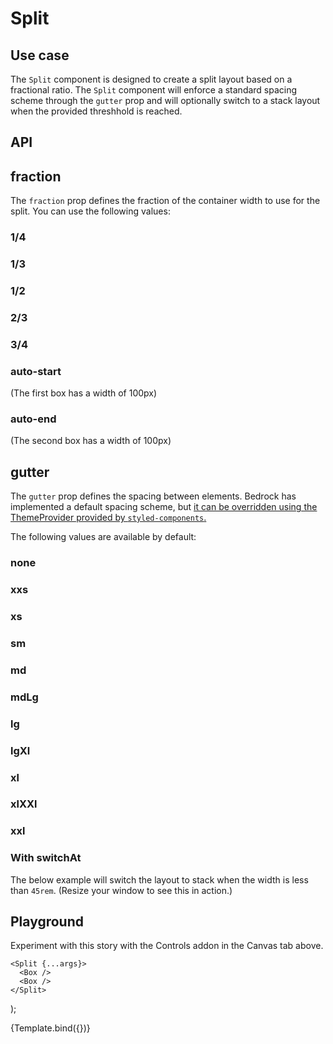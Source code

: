 

<Meta title="Components/Split" />

# Split

## Use case

The `Split` component is designed to create a split layout based on a fractional ratio. The `Split` component will enforce a standard spacing scheme through the `gutter` prop and will optionally switch to a stack layout when the provided threshhold is reached.

## API

<Story name="API" argTypes={argTypes} />

<ArgsTable story="API" />

## fraction

The `fraction` prop defines the fraction of the container width to use for the split. You can use the following values:

<Preview withToolbar withSource="open">
  <Story name="fraction">
    <h3>1/4</h3>
    <Split gutter="lg" fraction="1/4">
      <Box />
      <Box />
    </Split>
    <h3>1/3</h3>
    <Split gutter="lg" fraction="1/3">
      <Box />
      <Box />
    </Split>
    <h3>1/2</h3>
    <Split gutter="lg" fraction="1/2">
      <Box />
      <Box />
    </Split>
    <h3>2/3</h3>
    <Split gutter="lg" fraction="2/3">
      <Box />
      <Box />
    </Split>
    <h3>3/4</h3>
    <Split gutter="lg" fraction="3/4">
      <Box />
      <Box />
    </Split>
    <h3>auto-start</h3>
    <p>(The first box has a width of 100px)</p>
    <Split gutter="lg" fraction="auto-start">
      <Box />
      <Box />
    </Split>
    <h3>auto-end</h3>
    <p>(The second box has a width of 100px)</p>
    <Split gutter="lg" fraction="auto-end">
      <Box />
      <Box />
    </Split>
  </Story>
</Preview>

## gutter

The `gutter` prop defines the spacing between elements. Bedrock has implemented a default spacing scheme, but [it can be overridden using the ThemeProvider provided by `styled-components`.](/docs/spacing--page#integrating-with-your-design-system)

The following values are available by default:

<Preview withToolbar withSource="open">
  <Story name="gutter">
    <h3>none</h3>
    <Split gutter="none" fraction="1/2">
      <Box />
      <Box />
    </Split>
    <h3>xxs</h3>
    <Split gutter="xxs" fraction="1/2">
      <Box />
      <Box />
    </Split>
    <h3>xs</h3>
    <Split gutter="xs" fraction="1/2">
      <Box />
      <Box />
    </Split>
    <h3>sm</h3>
    <Split gutter="sm" fraction="1/2">
      <Box />
      <Box />
    </Split>
    <h3>md</h3>
    <Split gutter="md" fraction="1/2">
      <Box />
      <Box />
    </Split>
    <h3>mdLg</h3>
    <Split gutter="mdLg" fraction="1/2">
      <Box />
      <Box />
    </Split>
    <h3>lg</h3>
    <Split gutter="lg" fraction="1/2">
      <Box />
      <Box />
    </Split>
    <h3>lgXl</h3>
    <Split gutter="lgXl" fraction="1/2">
      <Box />
      <Box />
    </Split>
    <h3>xl</h3>
    <Split gutter="xl" fraction="1/2">
      <Box />
      <Box />
    </Split>
    <h3>xlXXl</h3>
    <Split gutter="xlXXl" fraction="1/2">
      <Box />
      <Box />
    </Split>
    <h3>xxl</h3>
    <Split gutter="xxl" fraction="1/2">
      <Box />
      <Box />
    </Split>
  </Story>
</Preview>

### With switchAt

The below example will switch the layout to stack when the width is less than `45rem`. (Resize your window to see this in action.)

<Preview withToolbar withSource="open">
  <Story name="With switchAt">
    <Split gutter="lg" fraction="1/2" switchAt="45rem">
      <Box />
      <Box />
    </Split>
  </Story>
</Preview>

## Playground

Experiment with this story with the Controls addon in the Canvas tab above.

    <Split {...args}>
      <Box />
      <Box />
    </Split>
);

<Canvas withToolbar>
  <Story
    name="Playground"
    argTypes={argTypes}
    args={{ fraction: "1/2", gutter: "lg", switchAt: "30rem" }}
  >
    {Template.bind({})}
  </Story>
</Canvas>

<ArgsTable story="Playground" />
